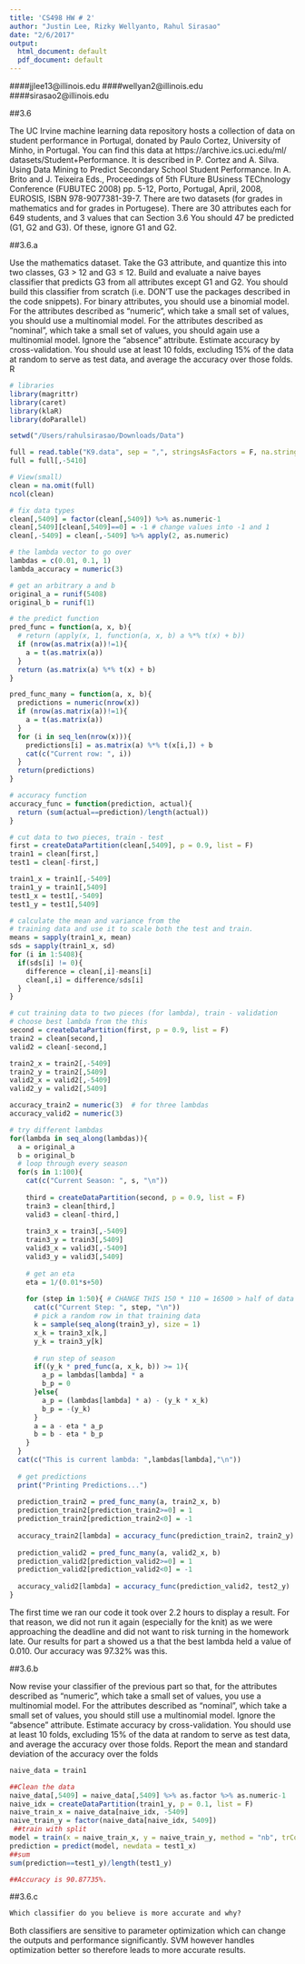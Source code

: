 ```yaml
---
title: 'CS498 HW # 2'
author: "Justin Lee, Rizky Wellyanto, Rahul Sirasao"
date: "2/6/2017"
output:
  html_document: default
  pdf_document: default
---
```


####jjlee13@illinois.edu
####wellyan2@illinois.edu
####sirasao2@illinois.edu

##3.6

The UC Irvine machine learning data repository hosts a collection of data
on student performance in Portugal, donated by Paulo Cortez, University of
Minho, in Portugal. You can find this data at https://archive.ics.uci.edu/ml/
datasets/Student+Performance. It is described in P. Cortez and A. Silva. Using
Data Mining to Predict Secondary School Student Performance. In A. Brito
and J. Teixeira Eds., Proceedings of 5th FUture BUsiness TEChnology Conference
(FUBUTEC 2008) pp. 5-12, Porto, Portugal, April, 2008, EUROSIS,
ISBN 978-9077381-39-7.
There are two datasets (for grades in mathematics and for grades in Portugese).
There are 30 attributes each for 649 students, and 3 values that can
Section 3.6 You should 47
be predicted (G1, G2 and G3). Of these, ignore G1 and G2.

##3.6.a

Use the mathematics dataset. Take the G3 attribute, and quantize this
into two classes, G3 > 12 and G3 ≤ 12. Build and evaluate a naive
bayes classifier that predicts G3 from all attributes except G1 and G2.
You should build this classifier from scratch (i.e. DON’T use the packages
described in the code snippets). For binary attributes, you should
use a binomial model. For the attributes described as “numeric”, which
take a small set of values, you should use a multinomial model. For the
attributes described as “nominal”, which take a small set of values, you
should again use a multinomial model. Ignore the “absence” attribute.
Estimate accuracy by cross-validation. You should use at least 10 folds,
excluding 15% of the data at random to serve as test data, and average
the accuracy over those folds. R


```r

# libraries
library(magrittr)
library(caret)
library(klaR)
library(doParallel)

setwd("/Users/rahulsirasao/Downloads/Data")

full = read.table("K9.data", sep = ",", stringsAsFactors = F, na.strings = "?")
full = full[,-5410]

# View(small)
clean = na.omit(full)
ncol(clean)

# fix data types 
clean[,5409] = factor(clean[,5409]) %>% as.numeric-1
clean[,5409][clean[,5409]==0] = -1 # change values into -1 and 1
clean[,-5409] = clean[,-5409] %>% apply(2, as.numeric)

# the lambda vector to go over
lambdas = c(0.01, 0.1, 1)
lambda_accuracy = numeric(3)

# get an arbitrary a and b
original_a = runif(5408)
original_b = runif(1)

# the predict function
pred_func = function(a, x, b){
  # return (apply(x, 1, function(a, x, b) a %*% t(x) + b))
  if (nrow(as.matrix(a))!=1){
    a = t(as.matrix(a))
  }
  return (as.matrix(a) %*% t(x) + b)
}

pred_func_many = function(a, x, b){
  predictions = numeric(nrow(x))
  if (nrow(as.matrix(a))!=1){
    a = t(as.matrix(a))
  }
  for (i in seq_len(nrow(x))){
    predictions[i] = as.matrix(a) %*% t(x[i,]) + b
    cat(c("Current row: ", i))
  }
  return(predictions)
}

# accuracy function
accuracy_func = function(prediction, actual){
  return (sum(actual==prediction)/length(actual))
}

# cut data to two pieces, train - test 
first = createDataPartition(clean[,5409], p = 0.9, list = F)
train1 = clean[first,]
test1 = clean[-first,]

train1_x = train1[,-5409]
train1_y = train1[,5409]
test1_x = test1[,-5409]
test1_y = test1[,5409]

# calculate the mean and variance from the 
# training data and use it to scale both the test and train.
means = sapply(train1_x, mean)
sds = sapply(train1_x, sd)
for (i in 1:5408){
  if(sds[i] != 0){
    difference = clean[,i]-means[i]
    clean[,i] = difference/sds[i]
  }
} 

# cut training data to two pieces (for lambda), train - validation 
# choose best lambda from the this 
second = createDataPartition(first, p = 0.9, list = F)
train2 = clean[second,]
valid2 = clean[-second,]

train2_x = train2[,-5409]
train2_y = train2[,5409]
valid2_x = valid2[,-5409]
valid2_y = valid2[,5409]

accuracy_train2 = numeric(3)  # for three lambdas 
accuracy_valid2 = numeric(3) 

# try different lambdas
for(lambda in seq_along(lambdas)){
  a = original_a
  b = original_b
  # loop through every season
  for(s in 1:100){
    cat(c("Current Season: ", s, "\n"))
    
    third = createDataPartition(second, p = 0.9, list = F)
    train3 = clean[third,]
    valid3 = clean[-third,]
    
    train3_x = train3[,-5409]
    train3_y = train3[,5409]
    valid3_x = valid3[,-5409]
    valid3_y = valid3[,5409]
    
    # get an eta
    eta = 1/(0.01*s+50) 
    
    for (step in 1:50){ # CHANGE THIS 150 * 110 = 16500 > half of data 
      cat(c("Current Step: ", step, "\n"))
      # pick a random row in that training data
      k = sample(seq_along(train3_y), size = 1)
      x_k = train3_x[k,]
      y_k = train3_y[k]
      
      # run step of season
      if((y_k * pred_func(a, x_k, b)) >= 1){
        a_p = lambdas[lambda] * a
        b_p = 0
      }else{
        a_p = (lambdas[lambda] * a) - (y_k * x_k)
        b_p = -(y_k)
      }
      a = a - eta * a_p
      b = b - eta * b_p
    } 
  }
  cat(c("This is current lambda: ",lambdas[lambda],"\n"))
  
  # get predictions
  print("Printing Predictions...")
  
  prediction_train2 = pred_func_many(a, train2_x, b)
  prediction_train2[prediction_train2>=0] = 1
  prediction_train2[prediction_train2<0] = -1
  
  accuracy_train2[lambda] = accuracy_func(prediction_train2, train2_y)
  
  prediction_valid2 = pred_func_many(a, valid2_x, b)
  prediction_valid2[prediction_valid2>=0] = 1
  prediction_valid2[prediction_valid2<0] = -1
  
  accuracy_valid2[lambda] = accuracy_func(prediction_valid2, test2_y)
}

```


The first time we ran our code it took over 2.2 hours to display a result. For that reason, we
did not run it again (especially for the knit) as we were approaching the deadline and did not want to risk turning in the homework late. Our results for part a showed us a that the best lambda held a value of 0.010.
Our accuracy was 97.32% was this.


##3.6.b

 Now revise your classifier of the previous part so that, for the attributes
described as “numeric”, which take a small set of values, you use a multinomial
model. For the attributes described as “nominal”, which take a
small set of values, you should still use a multinomial model. Ignore the
“absence” attribute. Estimate accuracy by cross-validation. You should
use at least 10 folds, excluding 15% of the data at random to serve as test
data, and average the accuracy over those folds. Report the mean and
standard deviation of the accuracy over the folds

```r


naive_data = train1

##Clean the data 
naive_data[,5409] = naive_data[,5409] %>% as.factor %>% as.numeric-1
naive_idx = createDataPartition(train1_y, p = 0.1, list = F)
naive_train_x = naive_data[naive_idx, -5409]
naive_train_y = factor(naive_data[naive_idx, 5409])
 ##train with split
model = train(x = naive_train_x, y = naive_train_y, method = "nb", trControl = trainControl(method = "cv", number = 10))
prediction = predict(model, newdata = test1_x)
##sum
sum(prediction==test1_y)/length(test1_y)

##Accuracy is 90.87735%.

```

##3.6.c
```r
Which classifier do you believe is more accurate and why?
```

Both classifiers are sensitive to parameter optimization which can change the outputs and performance significantly. SVM however handles optimization better so therefore leads to more accurate results.


